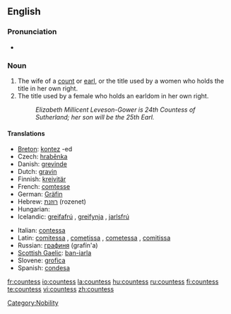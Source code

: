 ==English==

===Pronunciation===
* {{audio|en-us-countess.ogg|Audio (US)}}

===Noun===
{{en-noun|es}}

# The wife of a [[count]] or [[earl]], or the title used by a women who holds the title in her own right.
# The title used by a female who holds an earldom in her own right.
#: ''Elizabeth Millicent Leveson-Gower is 24th Countess of Sutherland; her son will be the 25th Earl.''

====Translations====
{{top}}
* [[Breton]]: [[kontez]] {{f}} -ed {{p}}
* Czech: [[hraběnka]] {{f}}
* Danish: [[grevinde]] {{c}}
* Dutch: [[gravin]] {{f}}
* Finnish: [[kreivitär]]
* French: [[comtesse]] {{f}}
* German: [[Gräfin]] {{f}}
* Hebrew: [[רוזנת]] (rozenet) {{f}}
* Hungarian: {{t|hu|grófnő}}
* Icelandic: [[greifafrú]] {{f}}, [[greifynja]] {{f}}, [[jarlsfrú]] {{f}}
{{mid}}
* Italian: [[contessa]] {{f}}
* Latin: [[comitessa]] {{f}}, [[cometissa]] {{f}}, [[cometessa]] {{f}}, [[comitissa]] {{f}}
* Russian: [[графиня]] (grafín'a) {{f}}
* [[Scottish Gaelic]]: [[ban-iarla]] {{f}}
* Slovene: [[grofica]] {{f}}
* Spanish: [[condesa]] {{f}}
{{bottom}}

[[Category:Nobility]]

[[fr:countess]]
[[io:countess]]
[[la:countess]]
[[hu:countess]]
[[ru:countess]]
[[fi:countess]]
[[te:countess]]
[[vi:countess]]
[[zh:countess]]